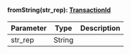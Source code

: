 
#### fromString(str_rep): [TransactionId](#transactionid)



| Parameter       | Type |  Description |
| --------------- | -------- | -------- |
| str_rep | String |   |

